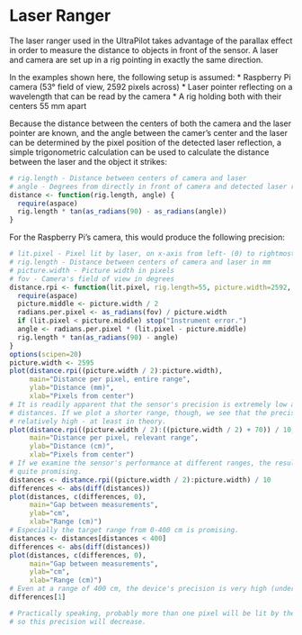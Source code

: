 Laser Ranger
========================================================

The laser ranger used in the UltraPilot takes advantage of the parallax effect
in order to measure the distance to objects in front of the sensor. A laser and
camera are set up in a rig pointing in exactly the same direction.

In the examples shown here, the following setup is assumed:
* Raspberry Pi camera (53° field of view, 2592 pixels across)
* Laser pointer reflecting on a wavelength that can be read by the camera
* A rig holding both with their centers 55 mm apart

Because the distance between the centers of both the camera and the laser
pointer are known, and the angle between the camer's center and the laser can be
determined by the pixel position of the detected laser reflection, a simple
trigonometric calculation can be used to calculate the distance between the
laser and the object it strikes:

```r
# rig.length - Distance between centers of camera and laser
# angle - Degrees from directly in front of camera and detected laser reflection
distance <- function(rig.length, angle) {
  require(aspace)
  rig.length * tan(as_radians(90) - as_radians(angle))
}
```

For the Raspberry Pi's camera, this would produce the following precision:

```r
# lit.pixel - Pixel lit by laser, on x-axis from left- (0) to rightmost
# rig.length - Distance between centers of camera and laser in mm
# picture.width - Picture width in pixels
# fov - Camera's field of view in degrees
distance.rpi <- function(lit.pixel, rig.length=55, picture.width=2592, fov=53) {
  require(aspace)
  picture.middle <- picture.width / 2
  radians.per.pixel <- as_radians(fov) / picture.width
  if (lit.pixel < picture.middle) stop("Instrument error.")
  angle <- radians.per.pixel * (lit.pixel - picture.middle)
  rig.length * tan(as_radians(90) - angle)
}
options(scipen=20)
picture.width <- 2595
plot(distance.rpi((picture.width / 2):picture.width),
     main="Distance per pixel, entire range",
     ylab="Distance (mm)",
     xlab="Pixels from center")
# It is readily apparent that the sensor's precision is extremely low at high
# distances. If we plot a shorter range, though, we see that the precision is
# relatively high - at least in theory.
plot(distance.rpi((picture.width / 2):((picture.width / 2) + 70)) / 10,
     main="Distance per pixel, relevant range",
     ylab="Distance (cm)",
     xlab="Pixels from center")
# If we examine the sensor's performance at different ranges, the results are
# quite promising.
distances <- distance.rpi((picture.width / 2):picture.width) / 10
differences <- abs(diff(distances))
plot(distances, c(differences, 0),
     main="Gap between measurements",
     ylab="cm",
     xlab="Range (cm)")
# Especially the target range from 0-400 cm is promising.
distances <- distances[distances < 400]
differences <- abs(diff(distances))
plot(distances, c(differences, 0),
     main="Gap between measurements",
     ylab="cm",
     xlab="Range (cm)")
# Even at a range of 400 cm, the device's precision is very high (under 10cm):
differences[1]

# Practically speaking, probably more than one pixel will be lit by the laser,
# so this precision will decrease.
```

